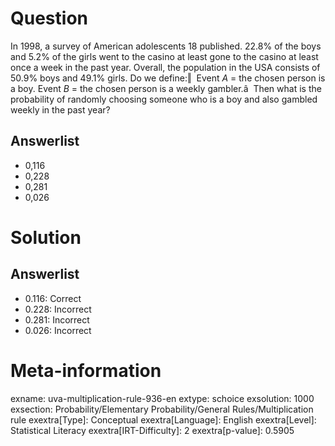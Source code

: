 Question
========

In 1998, a survey of American adolescents 18 published. 22.8% of the boys and 5.2% of the girls went to the casino at least gone to the casino at least once a week in the past year. Overall, the population in the USA consists of 50.9% boys and 49.1% girls. Do we define:‖ \ Event *A* = the chosen person is a boy. Event *B* = the chosen person is a weekly gambler.â \ Then what is the probability of randomly choosing someone who is a boy and also gambled weekly in the past year?

Answerlist
----------

* 0,116
* 0,228
* 0,281
* 0,026

Solution
========

Answerlist
----------

* 0.116: Correct
* 0.228: Incorrect
* 0.281: Incorrect
* 0.026: Incorrect

Meta-information
================
exname: uva-multiplication-rule-936-en
extype: schoice
exsolution: 1000
exsection: Probability/Elementary Probability/General Rules/Multiplication rule
exextra[Type]: Conceptual
exextra[Language]: English
exextra[Level]: Statistical Literacy
exextra[IRT-Difficulty]: 2
exextra[p-value]: 0.5905
